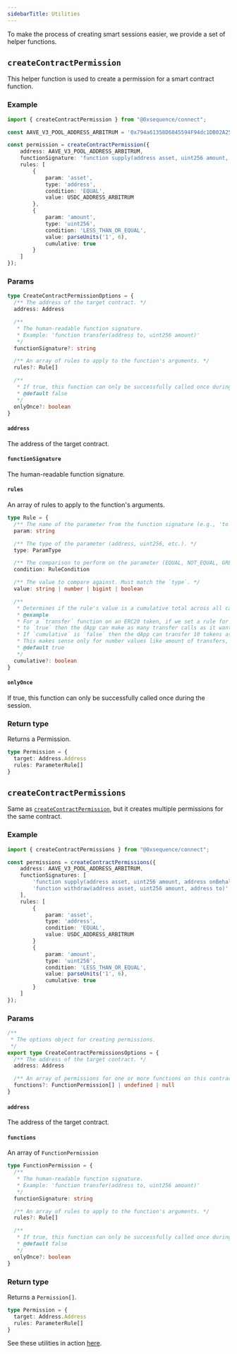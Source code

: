```yaml
---
sidebarTitle: Utilities
---
```


To make the process of creating smart sessions easier, we provide a set of helper functions.

## `createContractPermission`

This helper function is used to create a permission for a smart contract function.

### Example

```typescript
import { createContractPermission } from "@0xsequence/connect";

const AAVE_V3_POOL_ADDRESS_ARBITRUM = '0x794a61358D6845594F94dc1DB02A252b5b4814aD'

const permission = createContractPermission({
    address: AAVE_V3_POOL_ADDRESS_ARBITRUM,
    functionSignature: 'function supply(address asset, uint256 amount, address onBehalfOf, uint16 referralCode)',
    rules: [
        {
            param: 'asset',
            type: 'address',
            condition: 'EQUAL',
            value: USDC_ADDRESS_ARBITRUM
        },
        {
            param: 'amount',
            type: 'uint256',
            condition: 'LESS_THAN_OR_EQUAL',
            value: parseUnits('1', 6),
            cumulative: true
        }
    ]
});
```

### Params

```typescript
type CreateContractPermissionOptions = {
  /** The address of the target contract. */
  address: Address

  /**
   * The human-readable function signature.
   * Example: 'function transfer(address to, uint256 amount)'
   */
  functionSignature?: string

  /** An array of rules to apply to the function's arguments. */
  rules?: Rule[]

  /**
   * If true, this function can only be successfully called once during the session.
   * @default false
   */
  onlyOnce?: boolean
}
```

#### `address` 

The address of the target contract.

#### `functionSignature`

The human-readable function signature.

#### `rules`

An array of rules to apply to the function's arguments.

```typescript
type Rule = {
  /** The name of the parameter from the function signature (e.g., 'to', 'amount'). */
  param: string

  /** The type of the parameter (address, uint256, etc.). */
  type: ParamType

  /** The comparison to perform on the parameter (EQUAL, NOT_EQUAL, GREATER_THAN_OR_EQUAL, LESS_THAN_OR_EQUAL). */
  condition: RuleCondition

  /** The value to compare against. Must match the `type`. */
  value: string | number | bigint | boolean

  /**
   * Determines if the rule's value is a cumulative total across all calls to this function.
   * @example
   * For a `transfer` function on an ERC20 token, if we set a rule for the `amount` parameter to be 10 and we set `cumulative`
   * to `true` then the dApp can make as many transfer calls as it wants but in total it cannot transfer more than 10 tokens.
   * If `cumulative` is `false` then the dApp can transfer 10 tokens as many times as it wants if other conditions are met.
   * This makes sense only for number values like amount of transfers, etc.
   * @default true 
   */
  cumulative?: boolean
}
```

#### `onlyOnce`

If true, this function can only be successfully called once during the session.

### Return type

Returns a Permission.

```typescript
type Permission = {
  target: Address.Address
  rules: ParameterRule[]
}
```

## `createContractPermissions`

Same as [`createContractPermission`](#createcontractpermission), but it creates multiple permissions for the same contract.

### Example

```typescript
import { createContractPermissions } from "@0xsequence/connect";

const permissions = createContractPermissions({
    address: AAVE_V3_POOL_ADDRESS_ARBITRUM,
    functionSignatures: [
        'function supply(address asset, uint256 amount, address onBehalfOf, uint16 referralCode)',
        'function withdraw(address asset, uint256 amount, address to)',
    ],
    rules: [
        {
            param: 'asset',
            type: 'address',
            condition: 'EQUAL',
            value: USDC_ADDRESS_ARBITRUM
        }
        {
            param: 'amount',
            type: 'uint256',
            condition: 'LESS_THAN_OR_EQUAL',
            value: parseUnits('1', 6),
            cumulative: true
        }
    ]
});
```

### Params

```typescript
/**
 * The options object for creating permissions.
 */
export type CreateContractPermissionsOptions = {
  /** The address of the target contract. */
  address: Address

  /** An array of permissions for one or more functions on this contract. */
  functions?: FunctionPermission[] | undefined | null
}
```

#### `address`

The address of the target contract.

#### `functions`

An array of `FunctionPermission`

```typescript
type FunctionPermission = {
  /**
   * The human-readable function signature.
   * Example: 'function transfer(address to, uint256 amount)'
   */
  functionSignature: string

  /** An array of rules to apply to the function's arguments. */
  rules?: Rule[]

  /**
   * If true, this function can only be successfully called once during the session.
   * @default false
   */
  onlyOnce?: boolean
}
```

### Return type

Returns a `Permission[]`.

```typescript
type Permission = {
  target: Address.Address
  rules: ParameterRule[]
}
```
See these utilities in action [here](/sdk/web/wallet-sdk/ecosystem/smart-sessions/examples#supply-usdc-to-aave-v3).